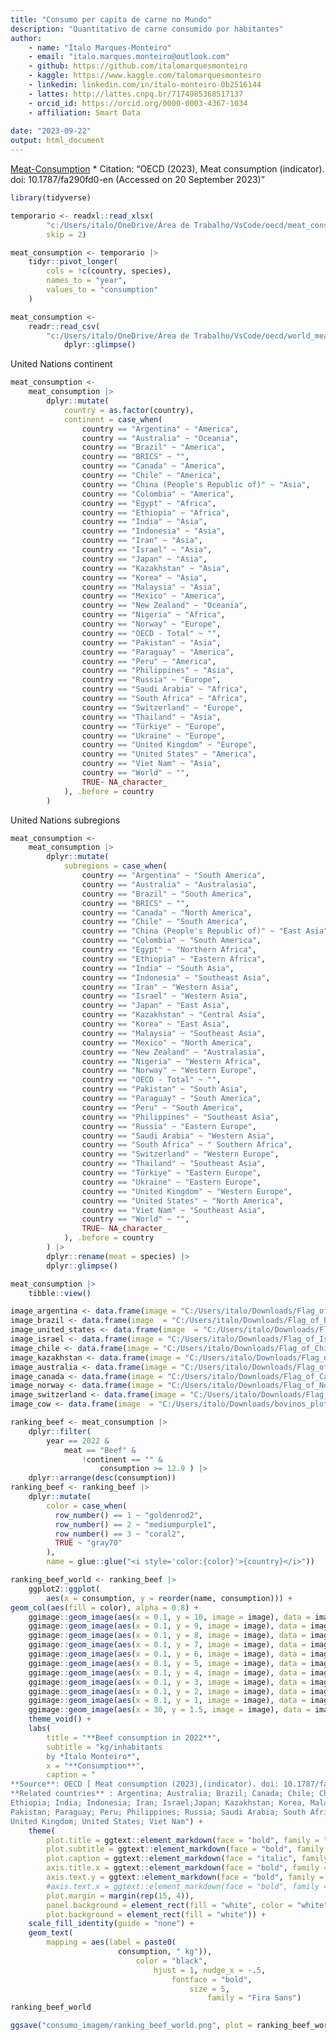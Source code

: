 ```yaml
---
title: "Consumo per capita de carne no Mundo"
description: "Quantitativo de carne consumido por habitantes"
author: 
    - name: "Ítalo Marques-Monteiro"
    - email: "italo.marques.monteiro@outlook.com"
    - github: https://github.com/italomarquesmonteiro
    - kaggle: https://www.kaggle.com/talomarquesmonteiro
    - linkedin: linkedin.com/in/ítalo-monteiro-0b2516144
    - lattes: http://lattes.cnpq.br/7174985368517137
    - orcid_id: https://orcid.org/0000-0003-4367-1034
    - affiliation: Smart Data  
        
date: "2023-09-22"
output: html_document
---
```



[Meat-Consumption](https://data.oecd.org/agroutput/meat-consumption.htm#indicator-chart)
* Citation: "OECD (2023), Meat consumption (indicator). doi: 10.1787/fa290fd0-en (Accessed on 20 September 2023)"

```r
library(tidyverse)
```

```r
temporario <- readxl::read_xlsx(
        "c:/Users/italo/OneDrive/Área de Trabalho/VsCode/oecd/meat_consumption_species_countries.xlsx",
        skip = 2)

meat_consumption <- temporario |>
    tidyr::pivot_longer(
        cols = !c(country, species),
        names_to = "year",
        values_to = "consumption"
    )
```

```r
meat_consumption <-
    readr::read_csv(
        "c:/Users/italo/OneDrive/Área de Trabalho/VsCode/oecd/world_meat_consumption.csv") |>
            dplyr::glimpse()
```


United Nations continent
```r
meat_consumption <-
    meat_consumption |>
        dplyr::mutate(
            country = as.factor(country),
            continent = case_when(
                country == "Argentina" ~ "America",
                country == "Australia" ~ "Oceania",
                country == "Brazil" ~ "America",
                country == "BRICS" ~ "",
                country == "Canada" ~ "America",
                country == "Chile" ~ "America",
                country == "China (People's Republic of)" ~ "Asia",
                country == "Colombia" ~ "America",
                country == "Egypt" ~ "Africa",
                country == "Ethiopia" ~ "Africa",
                country == "India" ~ "Asia",
                country == "Indonesia" ~ "Asia",
                country == "Iran" ~ "Asia",
                country == "Israel" ~ "Asia",
                country == "Japan" ~ "Asia",
                country == "Kazakhstan" ~ "Asia",
                country == "Korea" ~ "Asia",
                country == "Malaysia" ~ "Asia",
                country == "Mexico" ~ "America",
                country == "New Zealand" ~ "Oceania",
                country == "Nigeria" ~ "Africa",
                country == "Norway" ~ "Europe",
                country == "OECD - Total" ~ "",
                country == "Pakistan" ~ "Asia",
                country == "Paraguay" ~ "America",
                country == "Peru" ~ "America",
                country == "Philippines" ~ "Asia",
                country == "Russia" ~ "Europe",
                country == "Saudi Arabia" ~ "Africa",
                country == "South Africa" ~ "Africa",
                country == "Switzerland" ~ "Europe",    
                country == "Thailand" ~ "Asia",
                country == "Türkiye" ~ "Europe",
                country == "Ukraine" ~ "Europe",
                country == "United Kingdom" ~ "Europe",
                country == "United States" ~ "America",
                country == "Viet Nam" ~ "Asia",
                country == "World" ~ "",
                TRUE~ NA_character_
            ), .before = country
        )
```

United Nations subregions
```r
meat_consumption <-
    meat_consumption |>
        dplyr::mutate(
            subregions = case_when(
                country == "Argentina" ~ "South America",
                country == "Australia" ~ "Australasia",
                country == "Brazil" ~ "South America",
                country == "BRICS" ~ "",
                country == "Canada" ~ "North America",
                country == "Chile" ~ "South America",
                country == "China (People's Republic of)" ~ "East Asia",
                country == "Colombia" ~ "South America",
                country == "Egypt" ~ "Northern Africa",
                country == "Ethiopia" ~ "Eastern Africa",
                country == "India" ~ "South Asia",
                country == "Indonesia" ~ "Southeast Asia",
                country == "Iran" ~ "Western Asia",
                country == "Israel" ~ "Western Asia",
                country == "Japan" ~ "East Asia",
                country == "Kazakhstan" ~ "Central Asia",
                country == "Korea" ~ "East Asia",
                country == "Malaysia" ~ "Southeast Asia",
                country == "Mexico" ~ "North America",
                country == "New Zealand" ~ "Australasia",
                country == "Nigeria" ~ "Western Africa",
                country == "Norway" ~ "Western Europe",
                country == "OECD - Total" ~ "",
                country == "Pakistan" ~ "South Asia",
                country == "Paraguay" ~ "South America",
                country == "Peru" ~ "South America",
                country == "Philippines" ~ "Southeast Asia",
                country == "Russia" ~ "Eastern Europe",
                country == "Saudi Arabia" ~ "Western Asia",
                country == "South Africa" ~ " Southern Africa",
                country == "Switzerland" ~ "Western Europe",   
                country == "Thailand" ~ "Southeast Asia",
                country == "Türkiye" ~ "Eastern Europe",
                country == "Ukraine" ~ "Eastern Europe",
                country == "United Kingdom" ~ "Western Europe",
                country == "United States" ~ "North America",
                country == "Viet Nam" ~ "Southeast Asia",
                country == "World" ~ "",
                TRUE~ NA_character_
            ), .before = country
        ) |>
        dplyr::rename(meat = species) |>
        dplyr::glimpse()

```

```r
meat_consumption |>
    tibble::view()
```


```r
image_argentina <- data.frame(image = "C:/Users/italo/Downloads/Flag_of_Argentina.png")
image_brazil <- data.frame(image  = "C:/Users/italo/Downloads/Flag_of_Brazil.png")
image_united_states <- data.frame(image  = "C:/Users/italo/Downloads/Flag_of_the_United_States.png")
image_israel <- data.frame(image = "C:/Users/italo/Downloads/Flag_of_Israel.png")
image_chile <- data.frame(image = "C:/Users/italo/Downloads/Flag_of_Chile.png")
image_kazakhstan <- data.frame(image = "C:/Users/italo/Downloads/Flag_of_Kazakhstan.png")
image_australia <- data.frame(image = "C:/Users/italo/Downloads/Flag_of_Australia.png")
image_canada <- data.frame(image = "C:/Users/italo/Downloads/Flag_of_Canada.png")
image_norway <- data.frame(image = "C:/Users/italo/Downloads/Flag_of_Norway.png")
image_switzerland <- data.frame(image = "C:/Users/italo/Downloads/Flag_of_Switzerland.png")
image_cow <- data.frame(image  = "C:/Users/italo/Downloads/bovinos_plot.png")
```


```r
ranking_beef <- meat_consumption |>
    dplyr::filter(
        year == 2022 &
            meat == "Beef" &
                !continent == "" &
                    consumption >= 12.9 ) |>
    dplyr::arrange(desc(consumption)) 
ranking_beef <- ranking_beef |>
    dplyr::mutate(
        color = case_when(
          row_number() == 1 ~ "goldenrod2",
          row_number() == 2 ~ "mediumpurple1",
          row_number() == 3 ~ "coral2",
          TRUE ~ "gray70"
        ),
        name = glue::glue("<i style='color:{color}'>{country}</i>"))

ranking_beef_world <- ranking_beef |>
    ggplot2::ggplot(
        aes(x = consumption, y = reorder(name, consumption))) +
geom_col(aes(fill = color), alpha = 0.8) +
    ggimage::geom_image(aes(x = 0.1, y = 10, image = image), data = image_argentina,  size = 0.06) +
    ggimage::geom_image(aes(x = 0.1, y = 9, image = image), data = image_united_states,  size = 0.06) +
    ggimage::geom_image(aes(x = 0.1, y = 8, image = image), data = image_brazil,  size = 0.06) +
    ggimage::geom_image(aes(x = 0.1, y = 7, image = image), data = image_israel,  size = 0.06) +
    ggimage::geom_image(aes(x = 0.1, y = 6, image = image), data = image_chile,  size = 0.06) +
    ggimage::geom_image(aes(x = 0.1, y = 5, image = image), data = image_kazakhstan,  size = 0.06) +
    ggimage::geom_image(aes(x = 0.1, y = 4, image = image), data = image_australia,  size = 0.06) +
    ggimage::geom_image(aes(x = 0.1, y = 3, image = image), data = image_canada,  size = 0.06) +
    ggimage::geom_image(aes(x = 0.1, y = 2, image = image), data = image_norway,  size = 0.05) +
    ggimage::geom_image(aes(x = 0.1, y = 1, image = image), data = image_switzerland,  size = 0.05) +
    ggimage::geom_image(aes(x = 30, y = 1.5, image = image), data = image_cow,  size = 0.8) +
    theme_void() +
    labs(
        title = "**Beef consumption in 2022**",
        subtitle = "kg/inhabitants
        by *Ítalo Monteiro*",
        x = "**Consumption**",
        caption = "
**Source**: OECD [ Meat consumption (2023),(indicator). doi: 10.1787/fa290fd0-en (Accessed on 20 September 2023)]
**Related countries** : Argentina; Australia; Brazil; Canada; Chile; China (People's Republic of); Colombia; Egypt;              
Ethiopia; India; Indonesia; Iran; Israel;Japan; Kazakhstan; Korea, Malaysia; Mexico; New Zealand; Nigeria; Norway; 
Pakistan; Paraguay; Peru; Philippines; Russia; Saudi Arabia; South Africa; Switzerland; Thailand; Türkiye; Ukraine;
United Kingdom; United States; Viet Nam") +
    theme(
        plot.title = ggtext::element_markdown(face = "bold", family = "Fira Sans", size = 25, hjust = 0.1),
        plot.subtitle = ggtext::element_markdown(face = "bold", family = "Fira Sans", size = 15, color = "gray50", hjust = 0.1),
        plot.caption = ggtext::element_markdown(face = "italic", family = "Fira Sans", size = 10, color = "gray50"),
        axis.title.x = ggtext::element_markdown(face = "bold", family = "Fira Sans", hjust = 0, vjust = -0.5, size =15),
        axis.text.y = ggtext::element_markdown(face = "bold", family = "Fira Sans",size = 15, hjust = 1),
        #axis.text.x = ggtext::element_markdown(face = "bold", family = "sand",size =15, hjust = 1),
        plot.margin = margin(rep(15, 4)),
        panel.background = element_rect(fill = "white", color = "white"),
        plot.background = element_rect(fill = "white")) +
    scale_fill_identity(guide = "none") +
    geom_text(
        mapping = aes(label = paste0(
                        consumption, " kg")),
                            color = "black",
                                hjust = 1, nudge_x = -.5,
                                    fontface = "bold",
                                        size = 5,
                                            family = "Fira Sans")
ranking_beef_world
```


```r
ggsave("consumo_imagem/ranking_beef_world.png", plot = ranking_beef_world, dpi = 300, width = 18)
```
